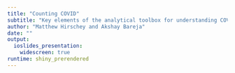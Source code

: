 ```yaml
---
title: "Counting COVID"
subtitle: "Key elements of the analytical toolbox for understanding COVID-19"
author: "Matthew Hirschey and Akshay Bareja"
date: ""
output: 
  ioslides_presentation:
    widescreen: true
runtime: shiny_prerendered
---
```


